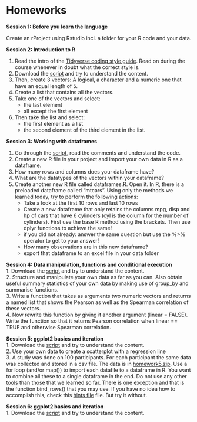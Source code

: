 






# Homeworks 




**Session 1: Before you learn the language** 

Create an rProject using Rstudio incl. a folder for your R code and your data.




**Session 2: Introduction to R**  

1. Read the intro of the [Tidyverse coding style guide](https://style.tidyverse.org/files.html). Read on during the course whenever in doubt what the correct style is.
2. Download the [script](https://raw.githubusercontent.com/HenrikEckermann/donders_r/master/course_project/R/basics.R) and try to understand the content.
3. Then, create 3 vectors: A logical, a character and a numeric one that have an equal length of 5.
4. Create a list that contains all the vectors.
5. Take one of the vectors and select:
   - the last element
   - all except the first element
6. Then take the list and select:
   - the first element as a list 
   - the second element of the third element in the list.





**Session 3: Working with dataframes**  

1. Go through the [script](https://github.com/HenrikEckermann/donders_r/raw/master/course_project/R/dataframes_and_import_data.R), read the comments and understand the code.
2. Create a new R file in your project and import your own data in R as a dataframe. 
3. How many rows and columns does your dataframe have?
4. What are the datatypes of the vectors within your dataframe?
5. Create another new R file called dataframes.R. Open it. In R, there is a preloaded dataframe called "mtcars". Using only the methods we learned today, try to perform the following actions:
   - Take a look at the first 10 rows and last 10 rows
   - Create a new dataframe that only retains the columns mpg, disp and hp of cars that have 6 cylinders (cyl is the column for the number of cylinders). First use the base R method using the brackets. Then use dplyr functions to achieve the same!
   - if you did not already: answer the same question but use the %>% operator to get to your answer!
   - How many observations are in this new dataframe?
   - export that dataframe to an excel file in your data folder


**Session 4: Data manipulation, functions and conditional execution**  
1. Download the [script](https://github.com/HenrikEckermann/donders_r/blob/master/course_project/R/datamanipulation_and_functions.R) and try to understand the content.  
2. Structure and manipulate your own data as far as you can. Also obtain useful summary statistics of your own data by making use of group_by and summarise functions.  
3. Write a function that takes as arguments two numeric vectors and returns a named list that shows the Pearson as well as the Spearman correlation of these vectors.  
4. Now rewrite this function by giving it another argument (linear = FALSE). Write the function so that it returns Pearson correlation when linear == TRUE and otherwise Spearman correlation.


**Session 5: ggplot2 basics and iteration**  
1. Download the [script](https://raw.githubusercontent.com/HenrikEckermann/donders_r/henrik/course_project/R/ggplot_basics_and_iteration.R) and try to understand the content.  
2. Use your own data to create a scatterplot with a regression line   
3. A study was done on 100 participants. For each participant the same data was collected and stored in a csv file. The data is in [homework5.zip](https://github.com/HenrikEckermann/donders_r/raw/henrik/course_project/data/homework5.zip). Use a for loop (and/or map()) to import each datafile to a dataframe in R. You want to combine all these to a single dataframe in the end. Do not use any other tools than those that we learned so far. There is one exception and that is the function bind_rows() that you may use. If you have no idea how to accomplish this, check this [hints file](https://raw.githubusercontent.com/HenrikEckermann/donders_r/henrik/course_project/data/hw5_hint.txt) file. But try it without.  



**Session 6: ggplot2 basics and iteration**  
1. Download the [script](https://github.com/HenrikEckermann/donders_r/tree/henrik/course_project/R) and try to understand the content.  

